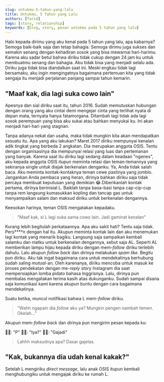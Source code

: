 ```yaml
---
slug: untukmu-5-tahun-yang-lalu
title: Untukmu, 5 Tahun yang Lalu
authors: [farid]
tags: [story, relationship]
keywords: [blog, story, pesan untukmu pada 5 tahun yang lalu]
---
```


Halo kepada dirimu yang aku kenal pada 5 tahun yang lalu, apa kabarnya? Semoga baik-baik saja dan tetap bahagia. Semoga dirimu juga
sukses dan semakin senang dengan kehadiran sosok yang bisa mewarnai hari-harimu. Karena aku sadar betul bahwa diriku tidak cukup dengan
24 jam ku untuk membuatmu senang dan bahagia. Aku tidak bisa yang menjadi selalu ada. Diriku juga tidak bisa diandalkan saat ini. Meski engkau
tidak lagi bersamaku, aku ingin mengingatnya bagaimana pertemuan kita yang tidak sengaja itu menjadi perjalanan panjang sampai tahun kemarin.

<!--truncate-->

## "Maaf kak, dia lagi suka cowo lain"

Apesnya dan sial diriku saat itu, tahun 2016. Sudah memutuskan hubungan dengan orang yang aku cintai demi mengejar cinta yang terlihat nyata
di depan mata, ternyata hanya fatamorgana. Ditambah lagi tidak ada lagi sosok perempuan yang bisa aku sukai atau bahkan menyukai ku. Ini
akan menjadi hari-hari yang stagnan.

Tanpa adanya nekat dan usaha, maka tidak mungkin kita akan mendapatkan sesuatu itu. Apa yang aku lakukan? Maret 2017 diriku mempunyai kenalan
adik tingkat yang berbeda 2 angkatan. Dia merupakan anggota OSIS. Tentu dengan organisasinya dia mempunyai relasi yang luas dan pertemanan
yang banyak. Karena saat itu diriku lagi sedang dalam keadaan "ngenes", aku kepada anggota OSIS itupun meminta relasi dan teman-temannya
yang sekiranya single untuk diajak berkenalan denganku. Ya, Anda tidak salah baca. Aku meminta kontak-kontaknya teman cewe pastinya yang
jomblo. Jangankan Anda pembaca yang heran, dirinya bahkan diriku saja tidak percaya membuat keputusan yang demikian 😂.Diberikanlah kontak
pertama, dirinya berinisial L. Baiklah tanpa basa-basi tanpa cap-cip-cup tanpa rem langsung kumasukkan kopling dan tancap gas untuk
menyampaikan salam dan maksud diriku untuk berkenalan dengannya.

Keesokan harinya, teman OSIS mengatakan kepadaku.

> "Maaf kak, si L lagi suka sama cowo lain. Jadi gaminat kenalan"

Kurang lebih begitulah perkataannya. Apa aku sakit hati? Tentu saja tidak. Pers\*\*\*\*n dengan hal itu. Akupun meminta kontak lain dan aku
menemukan lagi kontak yang menarik bagiku. Langsung saja sampaikan kembali salamku dan niatku untuk berkenalan dengannya, sebut saja AL.
Seperti AL memberikan lampu hijau kepada diriku dengan mem-_follow_ diriku terlebih dahulu. Lalu akupun _follow back_ dan dirinya melakukan
_spam like_. Begitu pun diriku. Aku tak ingat bagaimana cara untuk mendekatinya berhubung sudah saling _mutual_-an. Oleh karenanya, diriku
mencoba untuk masuk ke proses pendekatan dengan me-_reply_ _story_ Instagram dia saat mempersiapkan lomba pidato bahasa Inggrisnya. Lalu, dirinya
pun membalas mengatakan terima kasih atas dukunganku. Sudah sampai disana saja komunikasi kami karena akupun buntu dengan cara bagaimana
mendekatinya.

Suatu ketika, muncul notifikasi bahwa L mem-_follow_ diriku.

> "Wahh ngapain dia _follow_ aku ya? Mungkin pengen nambah temen. Okelah..."

Akupun mem-_follow back_ dan dirinya pun mengirim pesan kepada ku:

👧🏻: "P"
🧑🏻: "Iya?"
👧🏻: "Gajadi"

> Lahhh maksudnya apa? Dasar gajelas.

## "Kak, bukannya dia udah kenal kakak?"

Setelah L mengiriku _direct message_, lalu anak OSIS itupun kembali menghubungiku untuk mengajak diriku ke rumah L.
